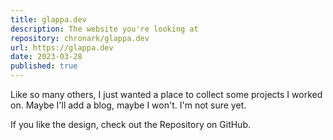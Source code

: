 ```yaml
---
title: glappa.dev
description: The website you're looking at
repository: chronark/glappa.dev
url: https://glappa.dev
date: 2023-03-28
published: true
---
```



Like so many others, I just wanted a place to collect some projects I worked on. Maybe I'll add a blog, maybe I won't. I'm not sure yet.

If you like the design, check out the Repository on GitHub.

